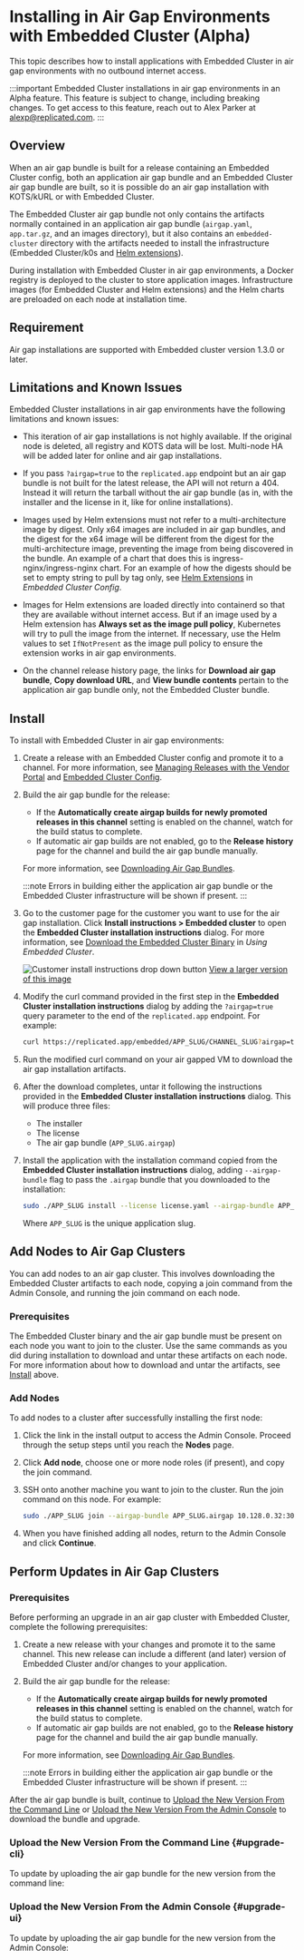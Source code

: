 
# Installing in Air Gap Environments with Embedded Cluster (Alpha)

This topic describes how to install applications with Embedded Cluster in air gap environments with no outbound internet access.

:::important
Embedded Cluster installations in air gap environments in an Alpha feature. This feature is subject to change, including breaking changes. To get access to this feature, reach out to Alex Parker at [alexp@replicated.com](mailto:alexp@replicated.com).
:::

## Overview

When an air gap bundle is built for a release containing an Embedded Cluster config, both an application air gap bundle and an Embedded Cluster air gap bundle are built, so it is possible do an air gap installation with KOTS/kURL or with Embedded Cluster.

The Embedded Cluster air gap bundle not only contains the artifacts normally contained in an application air gap bundle (`airgap.yaml`, `app.tar.gz`, and an images directory), but it also contains an `embedded-cluster` directory with the artifacts needed to install the infrastructure (Embedded Cluster/k0s and [Helm extensions](/reference/embedded-config#helm-extensions)).

During installation with Embedded Cluster in air gap environments, a Docker registry is deployed to the cluster to store application images. Infrastructure images (for Embedded Cluster and Helm extensions) and the Helm charts are preloaded on each node at installation time.

## Requirement

Air gap installations are supported with Embedded cluster version 1.3.0 or later.

## Limitations and Known Issues

Embedded Cluster installations in air gap environments have the following limitations and known issues:

* This iteration of air gap installations is not highly available. If the original node is deleted, all registry and KOTS data will be lost. Multi-node HA will be added later for online and air gap installations.

* If you pass `?airgap=true` to the `replicated.app` endpoint but an air gap bundle is not built for the latest release, the API will not return a 404. Instead it will return the tarball without the air gap bundle (as in, with the installer and the license in it, like for online installations).

* Images used by Helm extensions must not refer to a multi-architecture image by digest. Only x64 images are included in air gap bundles, and the digest for the x64 image will be different from the digest for the multi-architecture image, preventing the image from being discovered in the bundle. An example of a chart that does this is ingress-nginx/ingress-nginx chart. For an example of how the digests should be set to empty string to pull by tag only, see [Helm Extensions](/reference/embedded-config#helm-extensions) in _Embedded Cluster Config_.

* Images for Helm extensions are loaded directly into containerd so that they are available without internet access. But if an image used by a Helm extension has **Always set as the image pull policy**, Kubernetes will try to pull the image from the internet. If necessary, use the Helm values to set `IfNotPresent` as the image pull policy to ensure the extension works in air gap environments.

* On the channel release history page, the links for **Download air gap bundle**, **Copy download URL**, and **View bundle contents** pertain to the application air gap bundle only, not the Embedded Cluster bundle.

## Install

To install with Embedded Cluster in air gap environments:

1. Create a release with an Embedded Cluster config and promote it to a channel. For more information, see [Managing Releases with the Vendor Portal](/vendor/releases-creating-releases) and [Embedded Cluster Config](/reference/embedded-config).

1. Build the air gap bundle for the release:
     * If the **Automatically create airgap builds for newly promoted releases in this channel** setting is enabled on the channel, watch for the build status to complete.
     * If automatic air gap builds are not enabled, go to the **Release history** page for the channel and build the air gap bundle manually.
     
     For more information, see [Downloading Air Gap Bundles](/vendor/releases-download-airgap-bundles#air-gap-bundle).
     
    :::note
    Errors in building either the application air gap bundle or the Embedded Cluster infrastructure will be shown if present.
    :::

1. Go to the customer page for the customer you want to use for the air gap installation. Click **Install instructions > Embedded cluster** to open the **Embedded Cluster installation instructions** dialog. For more information, see [Download the Embedded Cluster Binary](/vendor/embedded-overview#using-the-replicated-app-service) in _Using Embedded Cluster_.
    
     ![Customer install instructions drop down button](/images/customer-install-instructions-dropdown.png)
     [View a larger version of this image](/images/customer-install-instructions-dropdown.png)

1. Modify the curl command provided in the first step in the **Embedded Cluster installation instructions** dialog by adding the `?airgap=true` query parameter to the end of the `replicated.app` endpoint. For example:

    ```bash
    curl https://replicated.app/embedded/APP_SLUG/CHANNEL_SLUG?airgap=true -H "Authorization: LICENSE_ID" -o 	APP_SLUG-CHANNEL_SLUG.tgz
    ```

1. Run the modified curl command on your air gapped VM to download the air gap installation artifacts.

1. After the download completes, untar it following the instructions provided in the **Embedded Cluster installation instructions** dialog. This will produce three files:
    * The installer
    * The license
    * The air gap bundle (`APP_SLUG.airgap`)

1. Install the application with the installation command copied from the **Embedded Cluster installation instructions** dialog, adding `--airgap-bundle` flag to pass the `.airgap` bundle that you downloaded to the installation:

    ```bash
    sudo ./APP_SLUG install --license license.yaml --airgap-bundle APP_SLUG.airgap
    ```
    Where `APP_SLUG` is the unique application slug.

## Add Nodes to Air Gap Clusters

You can add nodes to an air gap cluster. This involves downloading the Embedded Cluster artifacts to each node, copying a join command from the Admin Console, and running the join command on each node.

### Prerequisites

The Embedded Cluster binary and the air gap bundle must be present on each node you want to join to the cluster. Use the same commands as you did during installation to download and untar these artifacts on each node. For more information about how to download and untar the artifacts, see [Install](#install) above.

### Add Nodes

To add nodes to a cluster after successfully installing the first node:

1. Click the link in the install output to access the Admin Console. Proceed through the setup steps until you reach the **Nodes** page.

1. Click **Add node**, choose one or more node roles (if present), and copy the join command.

1. SSH onto another machine you want to join to the cluster. Run the join command on this node. For example:

    ```bash
    sudo ./APP_SLUG join --airgap-bundle APP_SLUG.airgap 10.128.0.32:30000 TxXboDstBAamXaPdleSK7Lid
    ```

1. When you have finished adding all nodes, return to the Admin Console and click **Continue**.

## Perform Updates in Air Gap Clusters

<DoNotDowngrade/>

<UpdateAirGapOverview/>

### Prerequisites

Before performing an upgrade in an air gap cluster with Embedded Cluster, complete the following prerequisites:

1. Create a new release with your changes and promote it to the same channel. This new release can include a different (and later) version of Embedded Cluster and/or changes to your application.

1. Build the air gap bundle for the release:
     * If the **Automatically create airgap builds for newly promoted releases in this channel** setting is enabled on the channel, watch for the build status to complete.
     * If automatic air gap builds are not enabled, go to the **Release history** page for the channel and build the air gap bundle manually.
     
     For more information, see [Downloading Air Gap Bundles](/vendor/releases-download-airgap-bundles#air-gap-bundle).
     
    :::note
    Errors in building either the application air gap bundle or the Embedded Cluster infrastructure will be shown if present.
    :::

After the air gap bundle is built, continue to [Upload the New Version From the Command Line](#upgrade-cli) or [Upload the New Version From the Admin Console](#upgrade-ui) to download the bundle and upgrade.    

### Upload the New Version From the Command Line {#upgrade-cli}

To update by uploading the air gap bundle for the new version from the command line:

<UpdateAirGapCli/>

### Upload the New Version From the Admin Console {#upgrade-ui}

To update by uploading the air gap bundle for the new version from the Admin Console:

<UpdateAirGapAdm/>